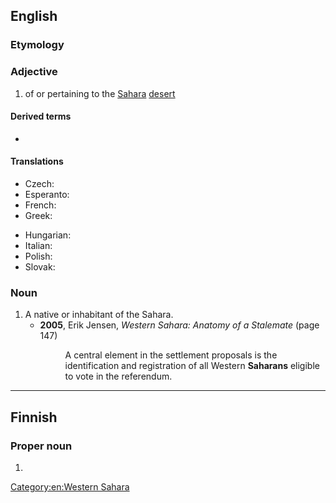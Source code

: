 ==English==

===Etymology===
{{suffix|Sahara|an|lang=en}}

===Adjective===
{{en-adj}}

# of or pertaining to the [[Sahara]] [[desert]]

====Derived terms====
* {{l|en|sub-Saharan}}

====Translations====
{{trans-top|related to the Sahara desert}}
* Czech: {{t+|cs|saharský}}
* Esperanto: {{t|eo|sahara}}
* French: {{t+|fr|saharien|m}}
* Greek: {{t|el|σαχάριος|m}}
{{trans-mid}}
* Hungarian: {{t|hu|szaharai}}
* Italian: {{t+|it|sahariano}}
* Polish: {{t+|pl|saharyjski}}
* Slovak: {{t+|sk|saharský}}
{{trans-bottom}}

===Noun===
{{en-noun}}

# A native or inhabitant of the Sahara.
#* '''2005''', Erik Jensen, ''Western Sahara: Anatomy of a Stalemate'' (page 147)
#*: A central element in the settlement proposals is the identification and registration of all Western '''Saharans''' eligible to vote in the referendum.

[[Category:en:Western Sahara]]

----

==Finnish==

===Proper noun===
{{head|fi|proper noun form}}

# {{fi-form of|case=genitive|pl=singular|Sahara}}